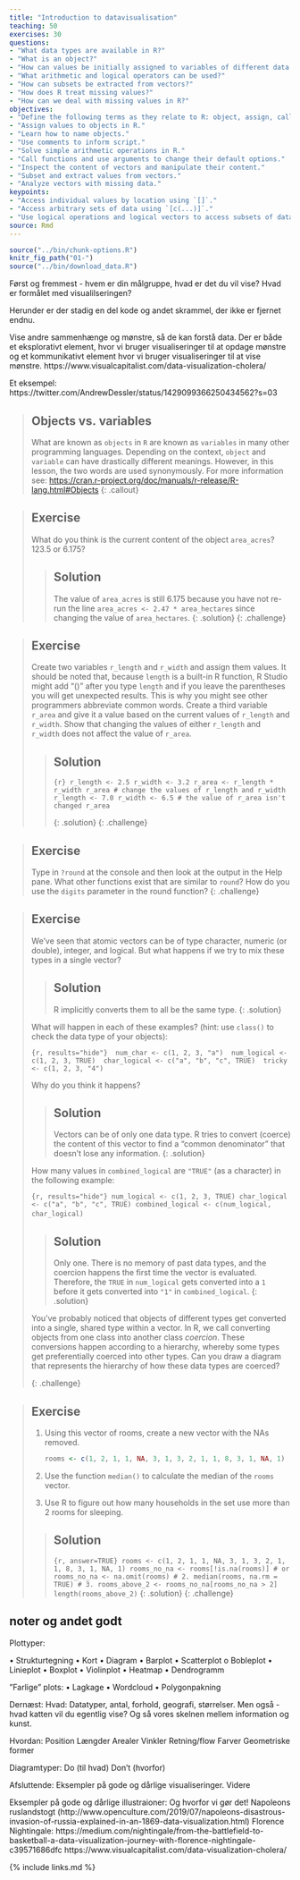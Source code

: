 ```yaml
---
title: "Introduction to datavisualisation"
teaching: 50
exercises: 30
questions:
- "What data types are available in R?"
- "What is an object?"
- "How can values be initially assigned to variables of different data types?"
- "What arithmetic and logical operators can be used?"
- "How can subsets be extracted from vectors?"
- "How does R treat missing values?"
- "How can we deal with missing values in R?"
objectives: 
- "Define the following terms as they relate to R: object, assign, call, function, arguments, options."
- "Assign values to objects in R."
- "Learn how to name objects."
- "Use comments to inform script."
- "Solve simple arithmetic operations in R."
- "Call functions and use arguments to change their default options."
- "Inspect the content of vectors and manipulate their content."
- "Subset and extract values from vectors."
- "Analyze vectors with missing data."
keypoints:
- "Access individual values by location using `[]`."
- "Access arbitrary sets of data using `[c(...)]`."
- "Use logical operations and logical vectors to access subsets of data."
source: Rmd
---
```


```r
source("../bin/chunk-options.R")
knitr_fig_path("01-")
source("../bin/download_data.R")
```

Først og fremmest - hvem er din målgruppe, hvad er det du vil vise? Hvad er 
formålet med visualilseringen?


Herunder er der stadig en del kode og andet skrammel, der ikke er fjernet endnu.


Vise andre sammenhænge og mønstre, så de kan forstå data. Der er både et 
eksplorativt element, hvor vi bruger visualiseringer til at opdage mønstre
og et kommunikativt element hvor vi bruger visualiseringer til at vise mønstre.
https://www.visualcapitalist.com/data-visualization-cholera/

Et eksempel:
https://twitter.com/AndrewDessler/status/1429099366250434562?s=03



> ## Objects vs. variables
>
> What are known as `objects` in `R` are known as `variables` in many other
> programming languages. Depending on the context, `object` and `variable` can
> have drastically different meanings. However, in this lesson, the two words
> are used synonymously. For more information see:
> [https://cran.r-project.org/doc/manuals/r-release/R-lang.html#Objects](https://cran.r-project.org/doc/manuals/r-release/R-lang.html#Objects)
{: .callout}



> ## Exercise
> 
> What do you think is the current content of the object `area_acres`? 123.5 or
> 6.175?
>
> > ## Solution
> >
> > The value of `area_acres` is still 6.175 because you have not
> > re-run the line `area_acres <- 2.47 * area_hectares` since
> > changing the value of `area_hectares`.
> {: .solution}
{: .challenge}


> ## Exercise
>
> Create two variables `r_length` and `r_width` and assign them values. It should be noted that, 
> because `length` is a built-in R function, R Studio might add "()" after you type `length` and 
> if you leave the parentheses you will get unexpected results. 
> This is why you might see other programmers abbreviate common words.
> Create a third variable `r_area` and give it a value based on the current values of `r_length` 
> and `r_width`.
> Show that changing the values of either `r_length` and `r_width` does not affect the value of 
> `r_area`.
> 
> > ## Solution
> > 
> > ```{r}
> > r_length <- 2.5
> > r_width <- 3.2
> > r_area <- r_length * r_width
> > r_area
> > # change the values of r_length and r_width
> > r_length <- 7.0
> > r_width <- 6.5
> > # the value of r_area isn't changed
> > r_area
> > ```
> > 
> {: .solution}
{: .challenge}



> ## Exercise
>
> Type in `?round` at the console and then look at the output in the Help pane.
> What other functions exist that are similar to `round`?
> How do you use the `digits` parameter in the round function?
{: .challenge}





> ## Exercise
>
>
> We’ve seen that atomic vectors can be of type character, numeric (or double),
>   integer, and logical. But what happens if we try to mix these types in a
>   single vector?
>
> > ## Solution
> >
> > R implicitly converts them to all be the same type.
> {: .solution}
>
> What will happen in each of these examples? (hint: use `class()`
> to check the data type of your objects):
>
>  ```{r, results="hide"}
>  num_char <- c(1, 2, 3, "a")
>  num_logical <- c(1, 2, 3, TRUE)
>  char_logical <- c("a", "b", "c", TRUE)
>  tricky <- c(1, 2, 3, "4")
>  ```
>
>
> Why do you think it happens?
>
> > ## Solution
> >
> >  Vectors can be of only one data type. R tries to
> > convert (coerce) the content of this vector to find a "common
> > denominator" that doesn't lose any information.
> {: .solution}
>
>
> How many values in `combined_logical` are `"TRUE"` (as a character) in the
> following example:
>
> ```{r, results="hide"}
> num_logical <- c(1, 2, 3, TRUE)
> char_logical <- c("a", "b", "c", TRUE)
> combined_logical <- c(num_logical, char_logical)
>  ```
> &nbsp;
>
> > ## Solution
> >
> > Only one. There is no memory of past data types, and the coercion
> > happens the
> > first time the vector is evaluated. Therefore, the `TRUE` in
> > `num_logical`
> > gets converted into a `1` before it gets converted into `"1"` in
> > `combined_logical`.
> {: .solution}
>
> You've probably noticed that objects of different types get
>   converted into a single, shared type within a vector. In R, we
>   call converting objects from one class into another class
>   _coercion_. These conversions happen according to a hierarchy,
>   whereby some types get preferentially coerced into other
>   types. Can you draw a diagram that represents the hierarchy of how
>   these data types are coerced?
>
{: .challenge}





> ## Exercise
>
> 1. Using this vector of rooms, create a new vector with the NAs removed.
>
>     ```r
>     rooms <- c(1, 2, 1, 1, NA, 3, 1, 3, 2, 1, 1, 8, 3, 1, NA, 1)
>     ```
> 2. Use the function `median()` to calculate the median of the `rooms` vector.
>
> 3. Use R to figure out how many households in the set use more than 2 rooms for sleeping.
>
> > ## Solution
> > ```{r, answer=TRUE}
> > rooms <- c(1, 2, 1, 1, NA, 3, 1, 3, 2, 1, 1, 8, 3, 1, NA, 1)
> > rooms_no_na <- rooms[!is.na(rooms)]
> > # or
> > rooms_no_na <- na.omit(rooms)
> > # 2.
> > median(rooms, na.rm = TRUE)
> > # 3.
> > rooms_above_2 <- rooms_no_na[rooms_no_na > 2]
> > length(rooms_above_2)
> > ```
> {: .solution}
{: .challenge}


## noter og andet godt ##

Plottyper:

•	Strukturtegning
•	Kort
•	Diagram
•	Barplot
•	Scatterplot
o	Bobleplot
•	Linieplot
•	Boxplot
•	Violinplot
•	Heatmap
•	Dendrogramm

”Farlige” plots:
•	Lagkage
•	Wordcloud
•	Polygonpakning

Dernæst:
Hvad: 
Datatyper, antal, forhold, geografi, størrelser.
Men også - hvad katten vil du egentlig vise?
Og så vores skelnen mellem information og kunst.

Hvordan:
Position
Længder
Arealer
Vinkler
Retning/flow
Farver 
Geometriske former

Diagramtyper:
Do (til hvad)
Don't (hvorfor)

Afsluttende:
Eksempler på gode og dårlige visualiseringer.
Videre

Eksempler på gode og dårlige illustraioner:
Og hvorfor vi gør det!
Napoleons ruslandstogt (http://www.openculture.com/2019/07/napoleons-disastrous-invasion-of-russia-explained-in-an-1869-data-visualization.html)
Florence Nightingale: https://medium.com/nightingale/from-the-battlefield-to-basketball-a-data-visualization-journey-with-florence-nightingale-c39571686dfc
https://www.visualcapitalist.com/data-visualization-cholera/



{% include links.md %}
